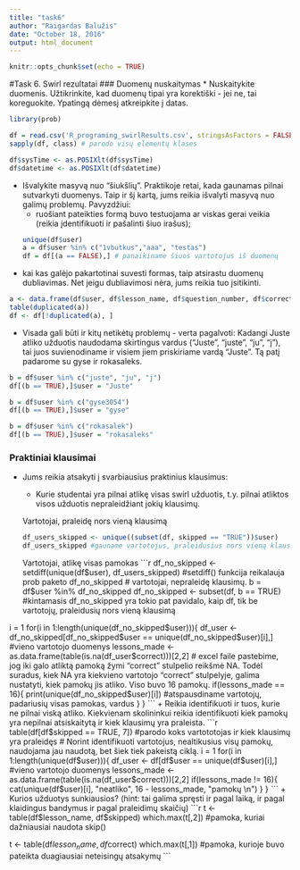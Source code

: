 ```yaml
---
title: "task6"
author: "Raigardas Balužis"
date: "October 18, 2016"
output: html_document
---
```


```r
knitr::opts_chunk$set(echo = TRUE)
```
#Task 6. Swirl rezultatai
### Duomenų nuskaitymas
* Nuskaitykite duomenis. Užtikrinkite, kad duomenų tipai yra korektiški - jei ne, tai koreguokite. Ypatingą dėmesį atkreipkite į datas.
```r
library(prob)
```

```r
df = read.csv('R_programing_swirlResults.csv', stringsAsFactors = FALSE)
sapply(df, class) # parodo visų elementų klases

df$sysTime <- as.POSIXlt(df$sysTime)
df$datetime <- as.POSIXlt(df$datetime)
```
* Išvalykite masyvą nuo "šiukšlių". Praktikoje retai, kada gaunamas pilnai sutvarkyti duomenys. Taip ir šį kartą, jums reikia išvalyti masyvą nuo galimų problemų. Pavyzdžiui:
    + ruošiant pateikties formą buvo testuojama ar viskas gerai veikia (reikia įdentifikuoti ir pašalinti šiuo irašus);
```r
unique(df$user)
a = df$user %in% c("1vbutkus","aaa", "testas")
df = df[(a == FALSE),] # panaikiname šiuos vartotojus iš duomenų
```
* kai kas galėjo pakartotinai suvesti formas, taip atsirastu duomenų dubliavimas. Net jeigu dubliavimosi nėra, jums reikia tuo įsitikinti.
```r
a <- data.frame(df$user, df$lesson_name, df$question_number, df$correct, df$skipped)
table(duplicated(a))
df <- df[!duplicated(a), ]
```
* Visada gali būti ir kitų netikėtų problemų - verta pagalvoti:
    Kadangi Juste atliko užduotis naudodama skirtingus vardus ("Juste", "juste", "ju", "j"), tai juos suvienodiname ir visiem jiem priskiriame vardą "Juste". Tą patį padarome su gyse ir rokasaleks.
```r
b = df$user %in% c("juste", "ju", "j")
df[(b == TRUE),]$user = "Juste"

b = df$user %in% c("gyse3054")
df[(b == TRUE),]$user = "gyse"

b = df$user %in% c("rokasalek")
df[(b == TRUE),]$user = "rokasaleks"
```
### Praktiniai klausimai
* Jums reikia atsakyti į svarbiausius praktinius klausimus:
    + Kurie studentai yra pilnai atlikę visas swirl užduotis, t.y. pilnai atliktos visos užduotis nepraleidžiant jokių klausimų.
    
    Vartotojai, praleidę nors vieną klausimą
```r
df_users_skipped <- unique((subset(df, skipped == "TRUE"))$user) 
df_users_skipped #gauname vartotojus, praleidusius nors vieną klausimą
```
Vartotojai, atlikę visas pamokas
```r
df_no_skipped <- setdiff(unique(df$user), df_users_skipped) #setdiff() funkcija reikalauja prob paketo 
df_no_skipped # vartotojai, nepraleidę klausimų.
b = df$user %in% df_no_skipped
df_no_skipped <- subset(df, b == TRUE) #kintamasis df_no_skipped yra tokio pat pavidalo, kaip df, tik be vartotojų, praleidusių nors vieną klausimą

i = 1
for(i in 1:length(unique(df_no_skipped$user))){
  df_user <- df_no_skipped[df_no_skipped$user == unique(df_no_skipped$user)[i],] #vieno vartotojo duomenys
  lessons_made <- as.data.frame(table(is.na(df_user$correct)))[2,2] # excel faile pastebime, jog iki galo atliktą pamoką žymi "correct" stulpelio reikšmė NA. Todėl suradus, kiek NA yra kiekvieno vartotojo "correct" stulpelyje, galima nustatyti, kiek pamokų jis atliko. Viso buvo 16 pamokų.
  if(lessons_made == 16){
    print(unique(df_no_skipped$user)[i]) #atspausdiname vartotojų, padariusių visas pamokas, vardus
  }
  }
```
  + Reikia identifikuoti ir tuos, kurie ne pilnai viską atliko. Kiekvienam skolininkui reikia identifikuoti kiek pamokų yra nepilnai atsiskaitytą ir kiek klausimų yra praleista.
```r
table(df[df$skipped == TRUE, 7]) #parodo koks vartototojas ir kiek klausimų yra praleidęs
# Norint identifikuoti vartotojus, nealtikusius visų pamokų, naudojama jau naudotą, bet šiek tiek pakeistą ciklą. 
i = 1
for(i in 1:length(unique(df$user))){
  df_user <- df[df$user == unique(df$user)[i],] #vieno vartotojo duomenys
  lessons_made <- as.data.frame(table(is.na(df_user$correct)))[2,2]
  if(lessons_made != 16){
    cat(unique(df$user)[i], "neatliko", 16 - lessons_made, "pamokų \n")
  }
  }
```
  + Kurios užduotys sunkiausios? (hint: tai galima spręsti ir pagal laiką, ir pagal klaidingus bandymus ir pagal praleidimų skaičių)
```r
t <- table(df$lesson_name, df$skipped)
which.max(t[,2]) #pamoka, kuriai dažniausiai naudota skip()

t <- table(df$lesson_name, df$correct)
which.max(t[,1]) #pamoka, kurioje buvo pateikta duagiausiai neteisingų atsakymų 
```